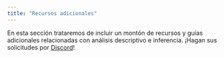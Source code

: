 ```yaml
---
title: "Recursos adicionales"
---
```


En esta sección trataremos de incluir un montón de recursos y guías adicionales relacionadas con análisis descriptivo e inferencia. ¡Hagan sus solicitudes por [Discord](https://discord.gg/jRnxKhnE)!
